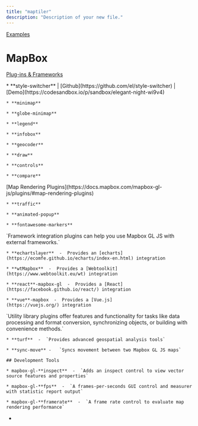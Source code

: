 ```yaml
---
title: "maptiler"
description: "Description of your new file."
---
```


<CardGroup cols="2">
  <Card title="Minimap" icon="map" href="https://docs.maptiler.com/sdk-js/examples/control-minimap/" />

  <Card title="Style Switcher" icon="sparkles" href="https://docs.maptiler.com/sdk-js/examples/control-style-switcher/" />

  <Card title="Sync Map w List of Places" icon="list" href="https://docs.maptiler.com/sdk-js/examples/list-of-places/" />
</CardGroup>

[Examples](https://docs.maptiler.com/sdk-js/examples/)



# MapBox

[Plug-ins & Frameworks](https://docs.mapbox.com/mapbox-gl-js/plugins/)

<AccordionGroup>
  <Accordion title="User Interface Plugins" defaultOpen={false}>
    * **style-switcher**   |   [Github](https://github.com/el/style-switcher)   |   [Demo](https://codesandbox.io/p/sandbox/elegant-night-wi9v4)

    * **minimap**

    * **globe-minimap**

    * **legend**

    * **infobox**

    * **geocoder**

    * **draw**

    * **controls**

    * **compare**
  </Accordion>

  <Accordion title="Map Rendering Plugins" defaultOpen={false}>
    [Map Rendering Plugins](https://docs.mapbox.com/mapbox-gl-js/plugins/#map-rendering-plugins)

    * **traffic**

    * **animated-popup**

    * **fontawesome-markers**
  </Accordion>

  <Accordion title="Framework Integrations" defaultOpen={false}>
    `Framework integration plugins can help you use Mapbox GL JS with external frameworks.`

    * **echartslayer**  -  Provides an [echarts](https://ecomfe.github.io/echarts/index-en.html) integration

    * **wtMapbox**  -  Provides a [Webtoolkit](https://www.webtoolkit.eu/wt) integration

    * **react**-mapbox-gl  -  Provides a [React](https://facebook.github.io/react/) integration

    * **vue**-mapbox  -  Provides a [Vue.js](https://vuejs.org/) integration


  </Accordion>

  <Accordion title="Utility Libraries" defaultOpen={false}>
    `Utility library plugins offer features and functionality for tasks like data processing and format conversion, synchronizing objects, or building with convenience methods.`

    * **turf**  -  `Provides advanced geospatial analysis tools`

    * **sync-move**	-	`Syncs movement between two Mapbox GL JS maps`

    ## Development Tools

    * mapbox-gl-**inspect**  -  `Adds an inspect control to view vector source features and properties`

    * mapbox-gl-**fps**  -  `A frames-per-seconds GUI control and measurer with statistic report output`

    * mapbox-gl-**framerate**  -  `A frame rate control to evaluate map rendering performance`


  </Accordion>
</AccordionGroup>



* [
  ](https://github.com/el/style-switcher)